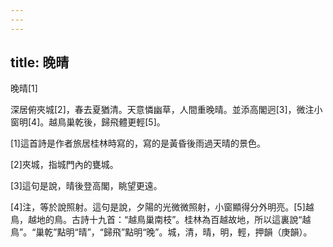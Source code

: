 ```yaml
---
---
---
```

title: 晚晴
---




晚晴[1]

深居俯夾城[2]，春去夏猶清。天意憐幽草，人間重晚晴。並添高閣迥[3]，微注小窗明[4]。越鳥巢乾後，歸飛體更輕[5]。

[1]這首詩是作者旅居桂林時寫的，寫的是黃昏後雨過天晴的景色。

[2]夾城，指城門內的甕城。

[3]這句是說，晴後登高閣，眺望更遠。

[4]注，等於說照射。這句是說，夕陽的光微微照射，小窗顯得分外明亮。[5]越鳥，越地的鳥。古詩十九首：“越鳥巢南枝”。桂林為百越故地，所以這裏說“越鳥”。“巢乾”點明“晴”，“歸飛”點明“晚”。城，清，晴，明，輕，押韻（庚韻）。